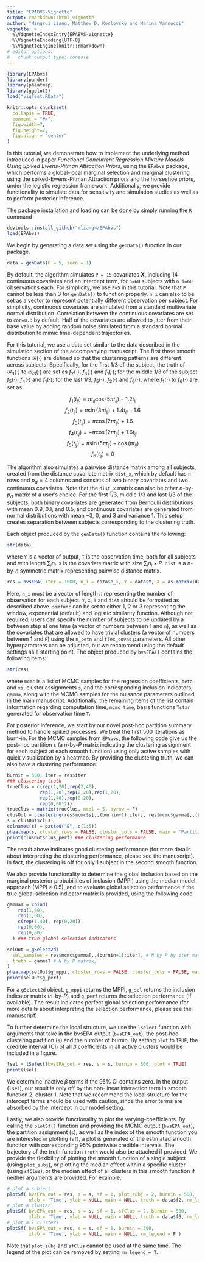 ---
title: "EPABVS-Vignette"
output: rmarkdown::html_vignette
author: "Mingrui Liang, Matthew D. Koslovsky and Marina Vannucci"
vignette: >
  %\VignetteIndexEntry{EPABVS-Vignette}
  %\VignetteEncoding{UTF-8}
  %\VignetteEngine{knitr::rmarkdown}
# editor_options: 
#   chunk_output_type: console
---
```{r , echo = FALSE, warning=FALSE, results='hide',message=FALSE}
library(EPAbvs)
library(pander)
library(pheatmap)
library(ggplot2)
load("vigTest.RData")
```
```{r, include = FALSE}
knitr::opts_chunk$set(
  collapse = TRUE,
  comment = "#>",
  fig.width=7, 
  fig.height=7, 
  fig.align = "center"
)
```

In this tutorial, we demonstrate how to implement the underlying method introduced in paper *Functional Concurrent Regression Mixture Models Using Spiked Ewens-Pitman Attraction Priors*, using the `EPAbvs` package, which performs a global-local marginal selection and marginal clustering using the spiked-Ewens-Pitman Attraction priors and the horseshoe priors, under the logistic regression framework. Additionally, we provide functionality to simulate data for sensitivity and simulation studies as well as to perform posterior inference. 

The package installation and loading can be done by simply running the `R` command

```{r, eval=FALSE}
devtools::install_github("mliang4/EPAbvs")
load(EPAbvs)
```

We begin by generating a data set using the `genData()` function in our package. 
```{r, eval=FALSE}
data = genData(P = 5, seed = 1)
```
By default, the algorithm simulates `P = 15` covariates $\boldsymbol{X}$, including 14 continuous covariates and an intercept term, for `n=60` subjects with `n_i=60` observations each. For simplicity, we use `P=5` in this tutorial. Note that `P` cannot be less than 3 for `genData()` to function properly. `n_i` can also to be set as a vector to represent potentially different observation per subject. For simplicity, continuous covariates are simulated from a standard multivariate normal distribution. Correlation between the continuous covariates are set to `cor=0.3` by default. Half of the covariates are allowed to jitter from their base value by adding random noise simulated from a standard normal distribution to mimic time-dependent trajectories. 

For this tutorial, we use a data set similar to the data described in the simulation section of the accompanying manuscript. The first three smooth functions $\mathcal{B}(\cdot)$ are defined so that the clustering patterns are different across subjects. Specifically, for the first 1/3 of the subject, the truth of $\mathcal{B}_{i1}(\cdot)$ to $\mathcal{B}_{i3}(\cdot)$ are set as $f_2(\cdot)$, $f_3(\cdot)$ and $f_1(\cdot)$; for the middle 1/3 of the subject $f_5(\cdot)$, $f_4(\cdot)$ and $f_1(\cdot)$; for the last 1/3, $f_5(\cdot)$, $f_3(\cdot)$ and $f_6(\cdot)$, where $f_1(\cdot)$ to $f_6(\cdot)$ are set as:

$$f_1(t_{ij}) = \pi t_{ij} \cos(5\pi t_{ij}) - 1.2t_{ij}$$
$$f_2(t_{ij}) = \pi\sin(3\pi t_{ij}) + 1.4t_{ij} - 1.6$$
$$f_3(t_{ij}) = \pi \cos(2\pi t_{ij}) + 1.6$$
$$f_4(t_{ij}) =  - \pi \cos(2\pi t_{ij}) + 1.6t_{ij}$$
$$f_5(t_{ij}) =  \pi\sin(5\pi t_{ij}) -  \cos(\pi t_{ij})$$
$$f_6(t_{ij}) =  0$$

The algorithm also simulates a pairwise distance matrix among all subjects, created from the distance covariate matrix `dist_x`, which by default has `n` rows and $p_d=4$ columns and consists of two binary covariates and two continuous covariates. Note that the `dist_x` matrix can also be other $n$-by-$p_d$ matrix of a user's choice. For the first 1/3, middle 1/3 and last 1/3 of the subjects, both binary covariates are generated from Bernoulli distributions with mean 0.9, 0.1, and 0.5, and continuous covariates are generated from normal distributions with mean −3, 0, and 3 and variance 1. This setup creates separation between subjects corresponding to the clustering truth.

Each object produced by the `genData()` function contains the following:
```{r, echo = FALSE }
str(data)
```
where `Y` is a vector of output, `T` is the observation time, both for all subjects and with length $\sum_{i} n_i$. `X` is the covariate matrix with size $\sum_{i} n_i \times P$. `dist` is a $n$-by-$n$ symmetric matrix representing pairwise distance matrix.

```{r, eval = FALSE }
res = bvsEPA( iter = 1000, n_i = data$n_i, Y = data$Y, X = as.matrix(data$X), T = data$T, dist = as.matrix(data$dist), simfunc = 2, seed = 123 )
```

Here, `n_i` must be a vector of length $n$ representing the number of observation for each subject. `Y`, `X`, `T` and `dist` should be formatted as described above. `simfunc` can be set to either 1, 2 or 3 representing the window, exponential (default) and logistic similarity function. Although not required, users can specify the number of subjects to be updated by a between step at one time (a vector of numbers between 1 and `n`), as well as the covariates that are allowed to have trivial clusters (a vector of numbers between 1 and `P`) using the `n_betn` and `flex_covas` parameters. All other hyperparamters can be adjusted, but we recommend using the default settings as a starting point. The object produced by `bvsEPA()` contains the following items:

```{r, echo = FALSE }
str(res)
```

where `mcmc` is a list of MCMC samples for the regression coefficients, `beta` and `xi`, cluster assignments `s`, and the corresponding inclusion indicators, `gamma`, along with the MCMC samples for the nuisance parameters outlined in the main manuscript. Additionally, the remaining items of the list contain information regarding computation time, `mcmc_time`, basis functions `Tstar` generated for observation time `T`.

For posterior inference, we start by our novel post-hoc partition summary method to handle spiked processes. We treat the first 500 iterations as burn-in. For the MCMC samples from `EPAbvs`, the following code give us the post-hoc partition `s` (a $n$-by-$P$ matrix indicating the clustering assignment for each subject at each smooth function) using only active samples with quick visualization by a heatmap. By providing the clustering truth, we can also have a clustering performance.

```{r, warning=FALSE, message=FALSE}
burnin = 500; iter = res$iter
### clustering truth
trueClus = c(rep(1,20),rep(2,40),
            rep(1,20),rep(2,20),rep(1,20),
            rep(1,40),rep(0,20),
            rep(0,60*2))
trueClus = matrix(trueClus, ncol = 5, byrow = F)
clusOut = clustering(res$mcmc$s[,,(burnin+1):iter], res$mcmc$gamma[,,(burnin+1):iter],true_clust = trueClus)
s = clusOut$clus
colnames(s) = paste0("B", c(1:5))
pheatmap(s, cluster_rows = FALSE, cluster_cols = FALSE, main = "Partition summary for smooth function 1-5")
print(clusOut$clus_perf) ### clustering performance
``` 

The result above indicates good clustering performance (for more details about interpreting the clustering performance, please see the manuscript). In fact, the clustering is off for only 1 subject in the second smooth function.

We also provide functionality to determine the global inclusion based on the marginal posterior probabilities of inclusion (MPPI) using the median model approach (MPPI > 0.5), and to evaluate global selection performance if the true global selection indicator matrix is provided, using the following code:

```{r, warning=FALSE, message=FALSE}
gammaT = cbind(
    rep(1,60),
    rep(1,60),
    c(rep(1,40), rep(0,20)),
    rep(0,60),
    rep(0,60)
  ) ### true global selection indicators

selOut = gSelect2d(
  sel_samples = res$mcmc$gamma[,,(burnin+1):iter], # N by P by iter matrix
  truth = gammaT # N by P matrix,
)
pheatmap(selOut$g_mppi, cluster_rows = FALSE, cluster_cols = FALSE, main = "MPPI in smooth function 1-5") ### quickly visualize the MPPI
print(selOut$g_perf)
``` 

For a `gSelect2d` object, `g_mppi` returns the MPPI, `g_sel` returns the inclusion indicator matrix ($n$-by-$P$) and `g_perf` returns the selection performance (if available). The result indicates perfect global selection performance (for more details about interpreting the selection performance, please see the manuscript).

To further determine the local structure, we use the `lSelect` function with arguments that take in the bvsEPA output (`bvsEPA_out`), the post-hoc clustering partition (`s`) and the number of burnin. By setting `plot` to `TRUE`, the credible interval (CI) of all $\beta$ coefficients in all active clusters would be included in a figure.

```{r, warning=FALSE, message=FALSE}
lsel = lSelect(bvsEPA_out = res, s = s, burnin = 500, plot = TRUE)
print(lsel)
``` 

We determine inactive $\beta$ terms if the 95\% CI contains zero. In the output (`lsel`), our result is only off by the non-linear interaction term in smooth function 2, cluster 1. Note that we recommend the local structure for the intercept terms should be used with caution, since the error terms are absorbed by the intercept in our model setting.

Lastly, we also provide functionality to plot the varying-coefficients. By calling the `plotSf()` function and providing the MCMC output (`bvsEPA_out`), the partition assignment (`s`), as well as the index of the smooth function you are interested in plotting (`sf`), a plot is generated of the estimated smooth function with corresponding 95% pointwise credible intervals. The trajectory of the truth function `truth` would also be attached if provided. We provide the flexibility of plotting the smooth function of a single subject (using `plot_subj`), or plotting the median effect within a specific cluster (using `sfClus`), or the median effect of all clusters in this smooth function if neither arguments are provided. For example,

```{r, warning=FALSE, message=FALSE}
# plot a subject
plotSf( bvsEPA_out = res, s = s, sf = 1, plot_subj = 2, burnin = 500, 
        xlab = 'Time', ylab = NULL, main = NULL, truth = data$f2, rm_legend = F ) 
# plot a cluster
plotSf( bvsEPA_out = res, s = s, sf = 1, sfClus = 2, burnin = 500, 
        xlab = 'Time', ylab = NULL, main = NULL, truth = data$f5, rm_legend = F )
# plot all clusters
plotSf( bvsEPA_out = res, s = s, sf = 1, burnin = 500, 
        xlab = 'Time', ylab = NULL, main = NULL, rm_legend = F )
``` 

Note that `plot_subj` and `sfClus` cannot be used at the same time. The legend of the plot can be removed by setting `rm_legend = T`.

